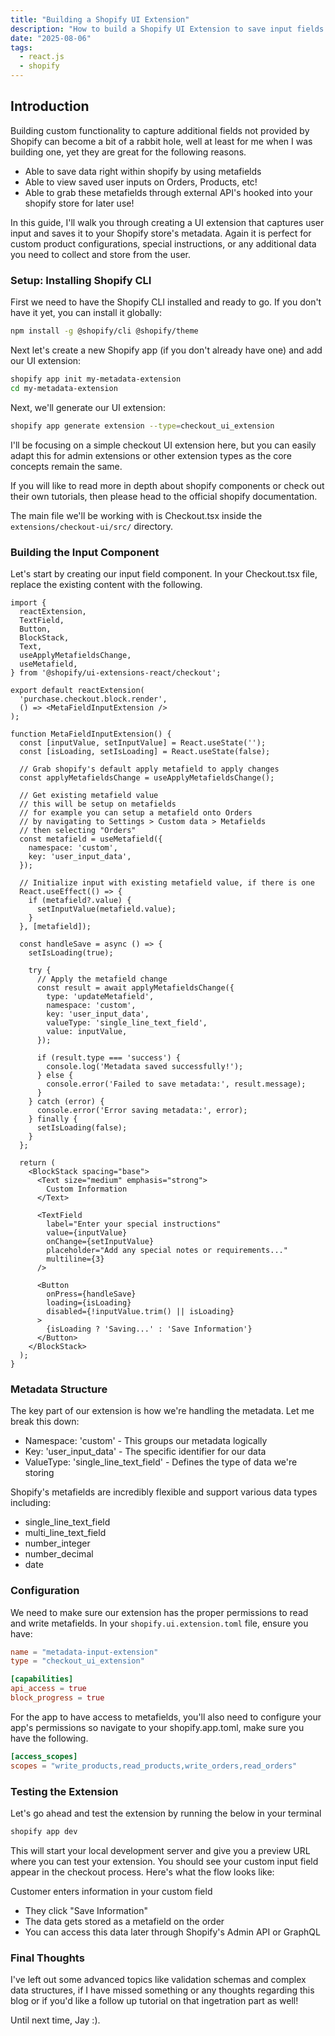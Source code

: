 ```yaml
---
title: "Building a Shopify UI Extension"
description: "How to build a Shopify UI Extension to save input fields to the shopify admin store with metafields."
date: "2025-08-06"
tags:
  - react.js
  - shopify
---
```


## Introduction
Building custom functionality to capture additional fields not provided by Shopify can become a bit of a rabbit hole,
well at least for me when I was building one, yet they are great for the following reasons.
- Able to save data right within shopify by using <Link href="https://help.shopify.com/en/manual/custom-data/metafields" external>metafields</Link>
- Able to view saved user inputs on Orders, Products, etc!
- Able to grab these metafields through external API's hooked into your shopify store for later use!

In this guide, I'll walk you through creating a UI extension that captures user input and saves it to your Shopify store's metadata.
Again it is perfect for custom product configurations, special instructions, or any additional data you need to collect and store from the user.

### Setup: Installing Shopify CLI
First we need to have the Shopify CLI installed and ready to go. 
If you don't have it yet, you can install it globally:

```bash
npm install -g @shopify/cli @shopify/theme
```

Next let's create a new Shopify app (if you don't already have one) and add our UI extension:

```bash
shopify app init my-metadata-extension
cd my-metadata-extension
```

Next, we'll generate our UI extension:
```bash
shopify app generate extension --type=checkout_ui_extension
```

I'll be focusing on a simple checkout UI extension here, 
but you can easily adapt this for admin extensions or other extension types as the core concepts remain the same.

If you will like to read more in depth about shopify components or check out their own tutorials,
then please head to <Link href="https://shopify.dev/docs" external>the official shopify documentation</Link>.

The main file we'll be working with is Checkout.tsx inside the `extensions/checkout-ui/src/` directory.

### Building the Input Component
Let's start by creating our input field component. In your Checkout.tsx file, replace the existing content with the following.

```tsx
import {
  reactExtension,
  TextField,
  Button,
  BlockStack,
  Text,
  useApplyMetafieldsChange,
  useMetafield,
} from '@shopify/ui-extensions-react/checkout';

export default reactExtension(
  'purchase.checkout.block.render',
  () => <MetaFieldInputExtension />
);

function MetaFieldInputExtension() {
  const [inputValue, setInputValue] = React.useState('');
  const [isLoading, setIsLoading] = React.useState(false);
  
  // Grab shopify's default apply metafield to apply changes
  const applyMetafieldsChange = useApplyMetafieldsChange();
  
  // Get existing metafield value
  // this will be setup on metafields
  // for example you can setup a metafield onto Orders 
  // by navigating to Settings > Custom data > Metafields
  // then selecting "Orders"
  const metafield = useMetafield({
    namespace: 'custom',
    key: 'user_input_data',
  });

  // Initialize input with existing metafield value, if there is one
  React.useEffect(() => {
    if (metafield?.value) {
      setInputValue(metafield.value);
    }
  }, [metafield]);

  const handleSave = async () => {
    setIsLoading(true);
    
    try {
      // Apply the metafield change
      const result = await applyMetafieldsChange({
        type: 'updateMetafield',
        namespace: 'custom',
        key: 'user_input_data',
        valueType: 'single_line_text_field',
        value: inputValue,
      });

      if (result.type === 'success') {
        console.log('Metadata saved successfully!');
      } else {
        console.error('Failed to save metadata:', result.message);
      }
    } catch (error) {
      console.error('Error saving metadata:', error);
    } finally {
      setIsLoading(false);
    }
  };

  return (
    <BlockStack spacing="base">
      <Text size="medium" emphasis="strong">
        Custom Information
      </Text>
      
      <TextField
        label="Enter your special instructions"
        value={inputValue}
        onChange={setInputValue}
        placeholder="Add any special notes or requirements..."
        multiline={3}
      />
      
      <Button
        onPress={handleSave}
        loading={isLoading}
        disabled={!inputValue.trim() || isLoading}
      >
        {isLoading ? 'Saving...' : 'Save Information'}
      </Button>
    </BlockStack>
  );
}
```

### Metadata Structure
The key part of our extension is how we're handling the metadata. Let me break this down:

- Namespace: 'custom' - This groups our metadata logically
- Key: 'user_input_data' - The specific identifier for our data
- ValueType: 'single_line_text_field' - Defines the type of data we're storing

Shopify's metafields are incredibly flexible and support various data types including:

- single_line_text_field
- multi_line_text_field
- number_integer
- number_decimal
- date


### Configuration
We need to make sure our extension has the proper permissions to read and write metafields. 
In your `shopify.ui.extension.toml` file, ensure you have:

```toml
name = "metadata-input-extension"
type = "checkout_ui_extension"

[capabilities]
api_access = true
block_progress = true
```

For the app to have access to metafields, you'll also need to configure your app's permissions 
so navigate to your shopify.app.toml, make sure you have the following.

```toml
[access_scopes]
scopes = "write_products,read_products,write_orders,read_orders"
```

### Testing the Extension
Let's go ahead and test the extension by running the below in your terminal

```bash
shopify app dev
```

This will start your local development server and give you a preview URL where you can test your extension. You should see your custom input field appear in the checkout process.
Here's what the flow looks like:

Customer enters information in your custom field
- They click "Save Information"
- The data gets stored as a metafield on the order
- You can access this data later through Shopify's Admin API or GraphQL

### Final Thoughts
I've left out some advanced topics like validation schemas and complex data structures, 
if I have missed something or any thoughts regarding this blog or if you'd like a follow up tutorial on that ingetration part as well! 

Until next time, Jay :).